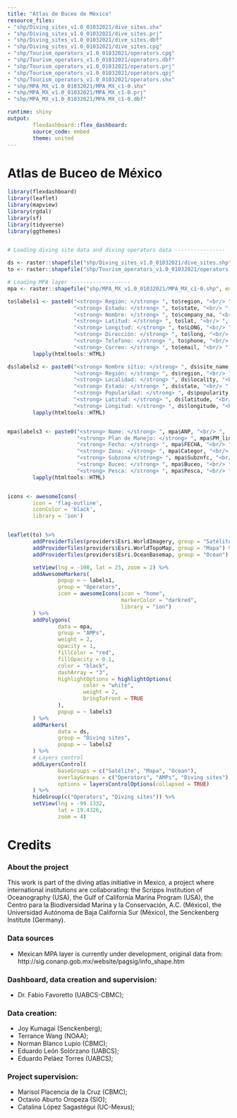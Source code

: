 ```yaml
---
title: "Atlas de Buceo de México"
resource_files:
- "shp/Diving_sites_v1.0_01032021/dive_sites.shx"
- "shp/Diving_sites_v1.0_01032021/dive_sites.prj"
- "shp/Diving_sites_v1.0_01032021/dive_sites.dbf"
- "shp/Diving_sites_v1.0_01032021/dive_sites.cpg"
- "shp/Tourism_operators_v1.0_01032021/operators.cpg"
- "shp/Tourism_operators_v1.0_01032021/operators.dbf"
- "shp/Tourism_operators_v1.0_01032021/operators.prj"
- "shp/Tourism_operators_v1.0_01032021/operators.qpj"
- "shp/Tourism_operators_v1.0_01032021/operators.shx"
- "shp/MPA_MX_v1.0_01032021/MPA_MX_c1-0.shx" 
- "shp/MPA_MX_v1.0_01032021/MPA_MX_c1-0.prj" 
- "shp/MPA_MX_v1.0_01032021/MPA_MX_c1-0.dbf" 

runtime: shiny
output:
        flexdashboard::flex_dashboard:
        source_code: embed
        theme: united
---
```

        
Atlas de Buceo de México
=======================================================================
        
```r

library(flexdashboard)
library(leaflet)
library(mapview)
library(rgdal)
library(sf)
library(tidyverse)
library(ggthemes)


# Loading diving site data and diving operators data ----------------

ds <- raster::shapefile("shp/Diving_sites_v1.0_01032021/dive_sites.shp", verbose = FALSE)
to <- raster::shapefile("shp/Tourism_operators_v1.0_01032021/operators.shp", verbose = FALSE)

# Loading MPA layer -------------------
mpa <- raster::shapefile("shp/MPA_MX_v1.0_01032021/MPA_MX_c1-0.shp", encoding = "latin1")

```


```r

to$labels1 <- paste0("<strong> Región: </strong> ", to$region, "<br/> ",
                     "<strong> Estado: </strong> ", to$state, "<br/> ",
                     "<strong> Nombre: </strong> ", to$company_na, "<br/> ",
                     "<strong> Latitud: </strong> ", to$lat, "<br/> ",
                     "<strong> Longitud: </strong> ", to$LONG, "<br/> ",
                     "<strong> Dirección: </strong> ", to$long, "<br/> ",
                     "<strong> Telefono: </strong> ", to$phone, "<br/> ",
                     "<strong> Correo: </strong> ", to$email, "<br/> ") %>%
        lapply(htmltools::HTML)

ds$labels2 <- paste0("<strong> Nombre sitio: </strong> ", ds$site_name, "<br/> ",
                     "<strong> Región: </strong> ", ds$region, "<br/> ",
                     "<strong> Localidad: </strong> ", ds$locality, "<br/> ",
                     "<strong> Estado: </strong> ", ds$state, "<br/> ",
                     "<strong> Popularidad: </strong> ", ds$popularity, "<br/> ",
                     "<strong> Latitud: </strong> ", ds$latitude, "<br/> ",
                     "<strong> Longitud: </strong> ", ds$longitude, "<br/> ") %>%
        lapply(htmltools::HTML)


mpa$labels3 <- paste0("<strong> Name: </strong> ", mpa$ANP, "<br/> ",
                      "<strong> Plan de Manejo: </strong> ", mpa$PM_link, "<br/> ",
                      "<strong> Fecha: </strong> ", mpa$FECHA, "<br/> ",
                      "<strong> Zona: </strong> ", mpa$Categor, "<br/> ",
                      "<strong> Subzona </strong> ", mpa$Subznfc, "<br/> ",
                      "<strong> Buceo: </strong> ", mpa$Buceo, "<br/> ",
                      "<strong> Pesca: </strong> ", mpa$Pesca, "<br/> ") %>%
        lapply(htmltools::HTML)


icons <- awesomeIcons(
        icon = 'flag-outline',
        iconColor = 'black',
        library = 'ion')


leaflet(to) %>%
        addProviderTiles(providers$Esri.WorldImagery, group = "Satélite") %>%
        addProviderTiles(providers$Esri.WorldTopoMap, group = "Mapa") %>%
        addProviderTiles(providers$Esri.OceanBasemap, group = "Ocean") %>%

        setView(lng = -108, lat = 25, zoom = 2) %>%
        addAwesomeMarkers(
                popup = ~ labels1,
                group = "Operators",
                icon = awesomeIcons(icon = "home",
                                    markerColor = "darkred",
                                    library = "ion")
        ) %>%
        addPolygons(
                data = mpa,
                group = "AMPs",
                weight = 2,
                opacity = 1,
                fillColor = "red",
                fillOpacity = 0.1,
                color = "black",
                dashArray = "3",
                highlightOptions = highlightOptions(
                        color = "white",
                        weight = 2,
                        bringToFront = TRUE
                ),
                popup = ~ labels3
        ) %>%
        addMarkers(
                data = ds, 
                group = "Diving sites",
                popup = ~ labels2
        ) %>% 
        # Layers control
        addLayersControl(
                baseGroups = c("Satélite", "Mapa", "Ocean"),
                overlayGroups = c("Operators", "AMPs", "Diving sites"),
                options = layersControlOptions(collapsed = TRUE)
        ) %>%
        hideGroup(c("Operators", "Diving sites")) %>%
        setView(lng = -99.1332,
                lat = 19.4326,
                zoom = 4)


```




Credits
=======================================================================
        
### About the project

This work is part of the diving atlas initiative in Mexico, a project where international institutions are collaborating: the Scripps Institution of Oceanography (USA), the Gulf of California Marina Program (USA), the Centro para la Biodiversidad Marina y la Conservación, A.C. (México), the Universidad Autónoma de Baja California Sur (México), the Senckenberg Institute (Germany). 

### Data sources

- Mexican MPA layer is currently under development, original data from: http://sig.conanp.gob.mx/website/pagsig/info_shape.htm


### Dashboard, data creation and supervision: 

- Dr. Fabio Favoretto (UABCS-CBMC);

### Data creation:

- Joy Kumagai (Senckenberg);
- Terrance Wang (NOAA);
- Norman Blanco Lupio (CBMC);
- Eduardo León Solórzano (UABCS);
- Eduardo Peláez Torres (UABCS);

### Project supervision: 

- Marisol Placencia de la Cruz (CBMC); 
- Octavio Aburto Oropeza (SIO); 
- Catalina López Sagastégui (UC-Mexus);

